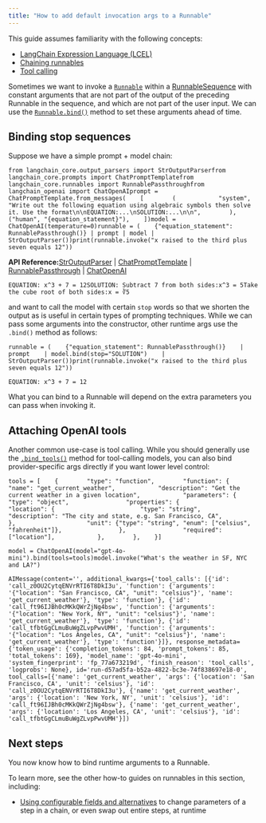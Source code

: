 ```yaml
---
title: "How to add default invocation args to a Runnable"
---
```


<Info>
  This guide assumes familiarity with the following concepts:

  * [LangChain Expression Language (LCEL)](/src/oss/concepts/lcel)
  * [Chaining runnables](/src/oss/how_to/sequence)
  * [Tool calling](/src/oss/how_to/tool_calling)
</Info>

Sometimes we want to invoke a [`Runnable`](https://python.langchain.com/api_reference/core/runnables/langchain_core.runnables.base.Runnable.html) within a [RunnableSequence](https://python.langchain.com/api_reference/core/runnables/langchain_core.runnables.base.RunnableSequence.html) with constant arguments that are not part of the output of the preceding Runnable in the sequence, and which are not part of the user input. We can use the [`Runnable.bind()`](https://python.langchain.com/api_reference/langchain_core/runnables/langchain_core.runnables.base.Runnable.html#langchain_core.runnables.base.Runnable.bind) method to set these arguments ahead of time.

## Binding stop sequences

Suppose we have a simple prompt + model chain:

```
from langchain_core.output_parsers import StrOutputParserfrom langchain_core.prompts import ChatPromptTemplatefrom langchain_core.runnables import RunnablePassthroughfrom langchain_openai import ChatOpenAIprompt = ChatPromptTemplate.from_messages(    [        (            "system",            "Write out the following equation using algebraic symbols then solve it. Use the format\n\nEQUATION:...\nSOLUTION:...\n\n",        ),        ("human", "{equation_statement}"),    ])model = ChatOpenAI(temperature=0)runnable = (    {"equation_statement": RunnablePassthrough()} | prompt | model | StrOutputParser())print(runnable.invoke("x raised to the third plus seven equals 12"))
```

**API Reference:**[StrOutputParser](https://python.langchain.com/api_reference/core/output_parsers/langchain_core.output_parsers.string.StrOutputParser.html) | [ChatPromptTemplate](https://python.langchain.com/api_reference/core/prompts/langchain_core.prompts.chat.ChatPromptTemplate.html) | [RunnablePassthrough](https://python.langchain.com/api_reference/core/runnables/langchain_core.runnables.passthrough.RunnablePassthrough.html) | [ChatOpenAI](https://python.langchain.com/api_reference/openai/chat_models/langchain_openai.chat_models.base.ChatOpenAI.html)

```
EQUATION: x^3 + 7 = 12SOLUTION: Subtract 7 from both sides:x^3 = 5Take the cube root of both sides:x = ∛5
```

and want to call the model with certain `stop` words so that we shorten the output as is useful in certain types of prompting techniques. While we can pass some arguments into the constructor, other runtime args use the `.bind()` method as follows:

```
runnable = (    {"equation_statement": RunnablePassthrough()}    | prompt    | model.bind(stop="SOLUTION")    | StrOutputParser())print(runnable.invoke("x raised to the third plus seven equals 12"))
```

```
EQUATION: x^3 + 7 = 12
```

What you can bind to a Runnable will depend on the extra parameters you can pass when invoking it.

## Attaching OpenAI tools

Another common use-case is tool calling. While you should generally use the [`.bind_tools()`](/src/oss/how_to/tool_calling) method for tool-calling models, you can also bind provider-specific args directly if you want lower level control:

```
tools = [    {        "type": "function",        "function": {            "name": "get_current_weather",            "description": "Get the current weather in a given location",            "parameters": {                "type": "object",                "properties": {                    "location": {                        "type": "string",                        "description": "The city and state, e.g. San Francisco, CA",                    },                    "unit": {"type": "string", "enum": ["celsius", "fahrenheit"]},                },                "required": ["location"],            },        },    }]
```

```
model = ChatOpenAI(model="gpt-4o-mini").bind(tools=tools)model.invoke("What's the weather in SF, NYC and LA?")
```

```
AIMessage(content='', additional_kwargs={'tool_calls': [{'id': 'call_z0OU2CytqENVrRTI6T8DkI3u', 'function': {'arguments': '{"location": "San Francisco, CA", "unit": "celsius"}', 'name': 'get_current_weather'}, 'type': 'function'}, {'id': 'call_ft96IJBh0cMKkQWrZjNg4bsw', 'function': {'arguments': '{"location": "New York, NY", "unit": "celsius"}', 'name': 'get_current_weather'}, 'type': 'function'}, {'id': 'call_tfbtGgCLmuBuWgZLvpPwvUMH', 'function': {'arguments': '{"location": "Los Angeles, CA", "unit": "celsius"}', 'name': 'get_current_weather'}, 'type': 'function'}]}, response_metadata={'token_usage': {'completion_tokens': 84, 'prompt_tokens': 85, 'total_tokens': 169}, 'model_name': 'gpt-4o-mini', 'system_fingerprint': 'fp_77a673219d', 'finish_reason': 'tool_calls', 'logprobs': None}, id='run-d57ad5fa-b52a-4822-bc3e-74f838697e18-0', tool_calls=[{'name': 'get_current_weather', 'args': {'location': 'San Francisco, CA', 'unit': 'celsius'}, 'id': 'call_z0OU2CytqENVrRTI6T8DkI3u'}, {'name': 'get_current_weather', 'args': {'location': 'New York, NY', 'unit': 'celsius'}, 'id': 'call_ft96IJBh0cMKkQWrZjNg4bsw'}, {'name': 'get_current_weather', 'args': {'location': 'Los Angeles, CA', 'unit': 'celsius'}, 'id': 'call_tfbtGgCLmuBuWgZLvpPwvUMH'}])
```

## Next steps

You now know how to bind runtime arguments to a Runnable.

To learn more, see the other how-to guides on runnables in this section, including:

* [Using configurable fields and alternatives](/src/oss/how_to/configure) to change parameters of a step in a chain, or even swap out entire steps, at runtime
